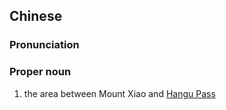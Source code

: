 ==Chinese==
{{zh-forms}}

===Pronunciation===
{{zh-pron
|m=崤 Hán,cap=y
|cat=pn
}}

===Proper noun===
{{zh-proper noun}}

# {{lb|zh|archaic}} the area between Mount Xiao and [[w:Hangu Pass|Hangu Pass]]